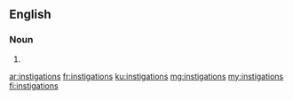 ==English==

===Noun===
{{head|en|noun plural form}}

# {{plural of|instigation|lang=en}}

[[ar:instigations]]
[[fr:instigations]]
[[ku:instigations]]
[[mg:instigations]]
[[my:instigations]]
[[fi:instigations]]